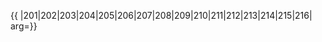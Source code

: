 {{ {{{1|PRC admin/showlist}}}
|201|202|203|204|205|206|207|208|209|210|211|212|213|214|215|216|
arg={{{arg|}}}}}